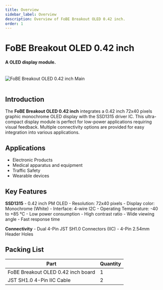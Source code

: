 ```yaml
---
title: Overview
sidebar_label: Overview
description: Overview of FoBE Breakout OLED 0.42 inch.
order: 1
---
```


# FoBE Breakout OLED 0.42 inch

#### A OLED display module.

<br/>
<div style={{ textAlign: 'center' }}>
  <img src="/img/products/f2203-r1a.main.png" alt="FoBE Breakout OLED 0.42 inch Main" style={{ width: '80%', height: 'auto' }} />
</div>
<br/>

## Introduction

The **FoBE Breakout OLED 0.42 inch** integrates a 0.42 inch 72x40 pixels graphic monochrome OLED display with the SSD1315 driver IC. This ultra-compact display module is perfect for low-power applications requiring visual feedback. Multiple connectivity options are provided for easy integration into various applications.

## Applications

- Electronic Products
- Medical apparatus and equipment
- Traffic Safety
- Wearable devices

## Key Features

**SSD1315**
    - 0.42 inch PM OLED
    - Resolution: 72x40 pixels
    - Display color: Monochrome (White)
    - Interface: 4-wire I2C
    - Operating Temperature: -40 to +85 °C
    - Low power consumption
    - High contrast ratio
    - Wide viewing angle
    - Fast response time

**Connectivity**
    - Dual 4-Pin JST SH1.0 Connectors (IIC)
    - 4-Pin 2.54mm Header Holes

## Packing List

|Part                                    |Quantity |
|----------------------------------------|---------|
|FoBE Breakout OLED 0.42 inch board     |1        |
|JST SH1.0 4-Pin IIC Cable              |2        |
